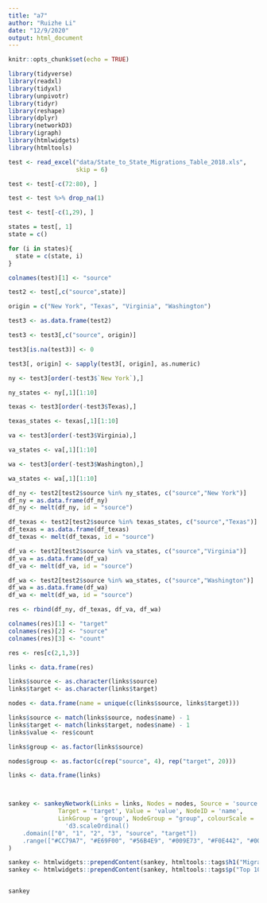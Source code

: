 ```yaml
---
title: "a7"
author: "Ruizhe Li"
date: "12/9/2020"
output: html_document
---
```


```r
knitr::opts_chunk$set(echo = TRUE)
```

```r
library(tidyverse)
library(readxl)
library(tidyxl)
library(unpivotr)
library(tidyr)
library(reshape)
library(dplyr)
library(networkD3)
library(igraph)
library(htmlwidgets)
library(htmltools)

test <- read_excel("data/State_to_State_Migrations_Table_2018.xls",
                   skip = 6)
```

```r
test <- test[-c(72:80), ]

test <- test %>% drop_na(1)

test <- test[-c(1,29), ]

states = test[, 1]
state = c()

for (i in states){
  state = c(state, i)
}

colnames(test)[1] <- "source"

test2 <- test[,c("source",state)]

origin = c("New York", "Texas", "Virginia", "Washington")

test3 <- as.data.frame(test2)

test3 <- test3[,c("source", origin)]

test3[is.na(test3)] <- 0

test3[, origin] <- sapply(test3[, origin], as.numeric)

ny <- test3[order(-test3$`New York`),]

ny_states <- ny[,1][1:10]

texas <- test3[order(-test3$Texas),]

texas_states <- texas[,1][1:10]

va <- test3[order(-test3$Virginia),]

va_states <- va[,1][1:10]

wa <- test3[order(-test3$Washington),]

wa_states <- wa[,1][1:10]

df_ny <- test2[test2$source %in% ny_states, c("source","New York")]
df_ny = as.data.frame(df_ny)
df_ny <- melt(df_ny, id = "source")

df_texas <- test2[test2$source %in% texas_states, c("source","Texas")]
df_texas = as.data.frame(df_texas)
df_texas <- melt(df_texas, id = "source")

df_va <- test2[test2$source %in% va_states, c("source","Virginia")]
df_va = as.data.frame(df_va)
df_va <- melt(df_va, id = "source")

df_wa <- test2[test2$source %in% wa_states, c("source","Washington")]
df_wa = as.data.frame(df_wa)
df_wa <- melt(df_wa, id = "source")

res <- rbind(df_ny, df_texas, df_va, df_wa)

colnames(res)[1] <- "target"
colnames(res)[2] <- "source"
colnames(res)[3] <- "count"

res <- res[c(2,1,3)]
```

```r
links <- data.frame(res)

links$source <- as.character(links$source)
links$target <- as.character(links$target)

nodes <- data.frame(name = unique(c(links$source, links$target)))

links$source <- match(links$source, nodes$name) - 1
links$target <- match(links$target, nodes$name) - 1
links$value <- res$count

links$group <- as.factor(links$source)

nodes$group <- as.factor(c(rep("source", 4), rep("target", 20)))

links <- data.frame(links)



sankey <- sankeyNetwork(Links = links, Nodes = nodes, Source = 'source',
              Target = 'target', Value = 'value', NodeID = 'name',
              LinkGroup = 'group', NodeGroup = "group", colourScale = 
                'd3.scaleOrdinal()  
    .domain(["0", "1", "2", "3", "source", "target"])
    .range(["#CC79A7", "#E69F00", "#56B4E9", "#009E73", "#F0E442", "#0072B2"])'
)

sankey <- htmlwidgets::prependContent(sankey, htmltools::tags$h1("Migration Graph"))
sankey <- htmlwidgets::prependContent(sankey, htmltools::tags$p("Top 10 states that people moved to from Washington, Texas, New York and Virginia in 2018"))


sankey
```
